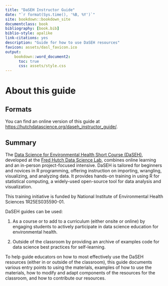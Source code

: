 ```yaml
---
title: "DaSEH Instructor Guide"
date: "`r format(Sys.time(), '%B, %Y')`"
site: bookdown::bookdown_site
documentclass: book
bibliography: [book.bib]
biblio-style: apalike
link-citations: yes
description: "Guide for how to use DaSEH resources"
favicon: assets/dasl_favicon.ico
output:
    bookdown::word_document2:
      toc: true
      css: assets/style.css
---
```


# About this guide {-}

## Formats

You can find an online version of this guide at [https://hutchdatascience.org/daseh_instructor_guide/](https://hutchdatascience.org/daseh_instructor_guide/). 

<!-- PDF versions are available at Leanpub. -->

## Summary

The [Data Science for Environmental Health Short Course (DaSEH)](https://daseh.org/), developed at the [Fred Hutch Data Science Lab](https://hutchdatascience.org/), combines online learning and an in-person project-focused intensive. DaSEH is tailored for beginners and novices in R programming, offering instruction on importing, wrangling, visualizing, and analyzing data. It provides hands-on training in using R for statistical computing, a widely-used open-source tool for data analysis and visualization.

This training initiative is funded by National Institute of Environmental Health Sciences 1R25ES035590-01.

DaSEH guides can be used:

1) As a course or to add to a curriculum (either onsite or online) by engaging students to actively participate in data science education for environmental health.

2) Outside of the classroom by providing an archive of  examples code for data science best practices for self-learning. 

To help guide educators on how to most effectively use the DaSEH resources (either in or outside of the classroom), this guide documents various entry points to using the materials, examples of how to use the materials, how to modify and adapt components of the resources for the classroom, and how to contribute our resources. 


